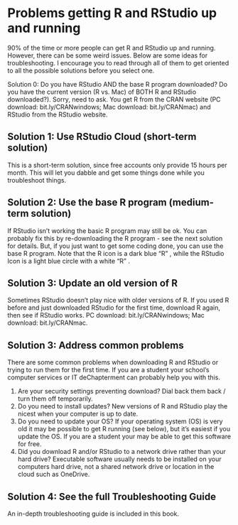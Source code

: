 # Problems getting R and RStudio up and running
 
90% of the time or more people can get R and RStudio up and running.  However, there can be some weird issues.  Below are some ideas for troubleshooting.  I encourage you to read through all of them to get oriented to all the possible solutions before you select one.
 
Solution 0: Do you have RStudio AND the base R program downloaded?  Do you have the current version (R vs. Mac) of BOTH R and RStudio downloaded?).
Sorry, need to ask.  You get R from the CRAN website (PC download: bit.ly/CRANwindows; Mac download: bit.ly/CRANmac) and RStudio from the RStudio website.
 
 
## Solution 1: Use RStudio Cloud (short-term solution) 

This is a short-term solution, since free accounts only provide 15 hours per month.  This will let you dabble and get some things done while you troubleshoot things.
 
## Solution 2: Use the base R program (medium-term solution) 

If RStudio isn’t working the basic R program may still be ok.  You can probably fix this by re-downloading the R program - see the next solution for details.  But, if you just want to get some coding done, you can use the base R program.  Note that the R icon is a dark blue “R” , while the RStudio Icon is a light blue circle with a white “R” .
 
## Solution 3: Update an old version of R

Sometimes RStudio doesn’t play nice with older versions of R.  If you used R before and just downloaded RStudio for the first time, download R again, then see if RStudio works.  PC download: bit.ly/CRANwindows; Mac download: bit.ly/CRANmac.

## Solution 3: Address common problems

There are some common problems when downloading R and RStudio or trying to run them for the first time.   If you are a student your school’s computer services or IT deChapterment can probably help you with this.

1. Are your security settings preventing download?  Dial back them back / turn them off temporarily.
1. Do you need to install updates?  New versions of R and RStudio play the nicest when your computer is up to date.
1. Do you need to update your OS?  If your operating system (OS) is very old it may be possible to get R running (see below), but it's easiest if you update the OS.  If you are a student your may be able to get this software for free.
1. Did you download R and/or RStudio to a network drive rather than your hard drive?  Executable software usually needs to be installed on your computers hard drive, not a shared network drive or location in the cloud such as OneDrive.
 
## Solution 4: See the full Troubleshooting Guide 
 
An in-depth troubleshooting guide is included in this book.
 
 
